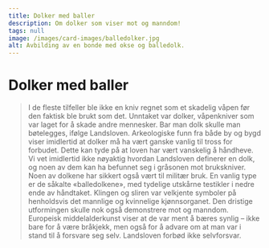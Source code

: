 ```yaml
---
title: Dolker med baller
description: Om dolker som viser mot og manndom!
tags: null
image: /images/card-images/balledolker.jpg
alt: Avbilding av en bonde med okse og balledolk.
---
```



# Dolker med baller

<Blockquote
    quote='«Det er kjent for de fleste at det er forbudt å bære dolker.»' 
    footer='Mannhelgeboken, kapittel 15' />


<Container stil="initial side">
    I de fleste tilfeller ble ikke en kniv regnet som et skadelig våpen før den faktisk ble brukt som det. Unntaket var dolker, våpenkniver som var laget for å skade andre mennesker. Bar man dolk skulle man bøtelegges, ifølge Landsloven. Arkeologiske funn fra både by og bygd viser imidlertid at dolker må ha vært ganske vanlig til tross for forbudet. Dette kan tyde på at loven har vært vanskelig å håndheve. Vi vet imidlertid ikke nøyaktig hvordan Landsloven definerer en dolk, og noen av dem kan ha befunnet seg i gråsonen mot brukskniver. Noen av dolkene har sikkert også vært til militær bruk. En vanlig type er de såkalte «balledolkene», med tydelige utskårne testikler i nedre ende av håndtaket. Klingen og sliren var velkjente symboler på henholdsvis det mannlige og kvinnelige kjønnsorganet. Den dristige utformingen skulle nok også demonstrere mot og manndom. Europeisk middelalderkunst viser at de var ment å bæres synlig – ikke bare for å være bråkjekk, men også for å advare om at man var i stand til å forsvare seg selv. Landsloven forbød ikke selvforsvar.
</Container>

<Figure
    image="/images/mannhelgebolken/balledolk.jpg"
    title="Balledolk med trehåndtak fra Bryggen, Bergen. Formen på skaftet forklarer betegnelsen. Foto: Olaf Knarvik"
    alt="Balledolk blant andre dolker i en utstillingsmonter"
>
</Figure>
